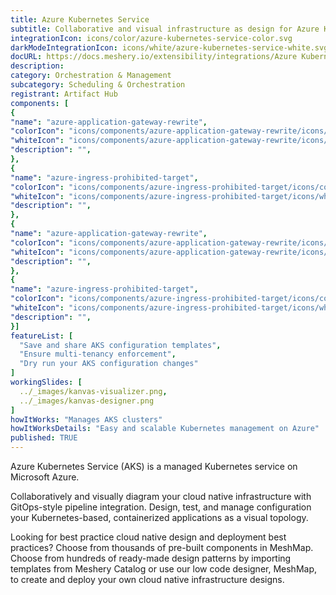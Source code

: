 ```yaml
---
title: Azure Kubernetes Service
subtitle: Collaborative and visual infrastructure as design for Azure Kubernetes Service
integrationIcon: icons/color/azure-kubernetes-service-color.svg
darkModeIntegrationIcon: icons/white/azure-kubernetes-service-white.svg
docURL: https://docs.meshery.io/extensibility/integrations/Azure Kubernetes Service
description: 
category: Orchestration & Management
subcategory: Scheduling & Orchestration
registrant: Artifact Hub
components: [
{
"name": "azure-application-gateway-rewrite",
"colorIcon": "icons/components/azure-application-gateway-rewrite/icons/color/azure-application-gateway-rewrite-color.svg",
"whiteIcon": "icons/components/azure-application-gateway-rewrite/icons/white/azure-application-gateway-rewrite-white.svg",
"description": "",
},
{
"name": "azure-ingress-prohibited-target",
"colorIcon": "icons/components/azure-ingress-prohibited-target/icons/color/azure-ingress-prohibited-target-color.svg",
"whiteIcon": "icons/components/azure-ingress-prohibited-target/icons/white/azure-ingress-prohibited-target-white.svg",
"description": "",
},
{
"name": "azure-application-gateway-rewrite",
"colorIcon": "icons/components/azure-application-gateway-rewrite/icons/color/azure-application-gateway-rewrite-color.svg",
"whiteIcon": "icons/components/azure-application-gateway-rewrite/icons/white/azure-application-gateway-rewrite-white.svg",
"description": "",
},
{
"name": "azure-ingress-prohibited-target",
"colorIcon": "icons/components/azure-ingress-prohibited-target/icons/color/azure-ingress-prohibited-target-color.svg",
"whiteIcon": "icons/components/azure-ingress-prohibited-target/icons/white/azure-ingress-prohibited-target-white.svg",
"description": "",
}]
featureList: [
  "Save and share AKS configuration templates",
  "Ensure multi-tenancy enforcement",
  "Dry run your AKS configuration changes"
]
workingSlides: [
  ../_images/kanvas-visualizer.png,
  ../_images/kanvas-designer.png
]
howItWorks: "Manages AKS clusters"
howItWorksDetails: "Easy and scalable Kubernetes management on Azure"
published: TRUE
---
```

<p>
Azure Kubernetes Service (AKS) is a managed Kubernetes service on Microsoft Azure.
</p>
<p>
    Collaboratively and visually diagram your cloud native infrastructure with GitOps-style pipeline integration. Design, test, and manage configuration your Kubernetes-based, containerized applications as a visual topology.
</p>
<p>
    Looking for best practice cloud native design and deployment best practices? Choose from thousands of pre-built components in MeshMap. Choose from hundreds of ready-made design patterns by importing templates from Meshery Catalog or use our low code designer, MeshMap, to create and deploy your own cloud native infrastructure designs.
</p>
